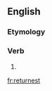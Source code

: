 ==English==

===Etymology===
{{suffix|return|est|lang=en}}

===Verb===
{{head|en|verb form}}

# {{en-archaic second-person singular of|return|lang=en}}

[[fr:returnest]]